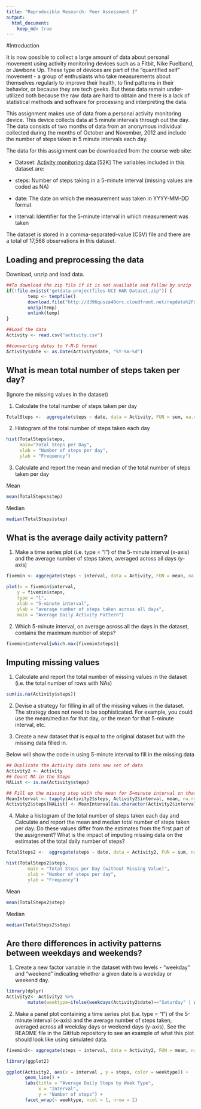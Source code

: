 ---
title: "Reproducible Research: Peer Assessment 1"
output: 
  html_document:
    keep_md: true
---

#Introduction

It is now possible to collect a large amount of data about personal movement using activity monitoring devices such as a Fitbit, Nike Fuelband, or Jawbone Up. These type of devices are part of the "quantified self" movement - a group of enthusiasts who take measurements about themselves regularly to improve their health, to find patterns in their behavior, or because they are tech geeks. But these data remain under-utilized both because the raw data are hard to obtain and there is a lack of statistical methods and software for processing and interpreting the data.

This assignment makes use of data from a personal activity monitoring device. This device collects data at 5 minute intervals through out the day. The data consists of two months of data from an anonymous individual collected during the months of October and November, 2012 and include the number of steps taken in 5 minute intervals each day.

The data for this assignment can be downloaded from the course web site:

- Dataset: [Activity monitoring data](https://d396qusza40orc.cloudfront.net/repdata%2Fdata%2Factivity.zip) [52K]
The variables included in this dataset are:

- steps: Number of steps taking in a 5-minute interval (missing values are coded as NA)
- date: The date on which the measurement was taken in YYYY-MM-DD format
- interval: Identifier for the 5-minute interval in which measurement was taken

The dataset is stored in a comma-separated-value (CSV) file and there are a total of 17,568 observations in this dataset.


## Loading and preprocessing the data

Download, unzip and load data.

```{r}

##To download the zip file if it is not available and follow by unzip
if(!file.exists("getdata-projectfiles-UCI HAR Dataset.zip")) {
        temp <- tempfile()
        download.file("http://d396qusza40orc.cloudfront.net/repdata%2Fdata%2Factivity.zip",temp)
        unzip(temp)
        unlink(temp)
}

##Load the data
Activity <- read.csv("activity.csv")

##converting dates to Y-M-D format
Activity$date <- as.Date(Activity$date, "%Y-%m-%d")
```

## What is mean total number of steps taken per day?
(Ignore the missing values in the dataset)

1. Calculate the total number of steps taken per day
```{r}
TotalSteps <-  aggregate(steps ~ date, data = Activity, FUN = sum, na.rm = TRUE)

```

2. Histogram of the total number of steps taken each day
```{r}
hist(TotalSteps$steps, 
     main="Total Steps per Day", 
     xlab = "Number of steps per day", 
     ylab = "Frequency")
```

3. Calculate and report the mean and median of the total number of steps taken per day

Mean
```{r}
mean(TotalSteps$step)
```
Median
```{r}
median(TotalSteps$step)
```


## What is the average daily activity pattern?

1. Make a time series plot (i.e. type = "l") of the 5-minute interval (x-axis) and the average number of steps taken, averaged across all days (y-axis)
```{r}

fivemin <- aggregate(steps ~ interval, data = Activity, FUN = mean, na.rm = TRUE)

plot(x = fivemin$interval, 
    y = fivemin$steps, 
    type = "l", 
    xlab = "5-minute interval",
    ylab = "average number of steps taken across all days",
    main = "Average Daily Activity Pattern")

```

2. Which 5-minute interval, on average across all the days in the dataset, contains the maximum number of steps?
```{r}
fivemin$interval[which.max(fivemin$steps)]
```

## Imputing missing values
1. Calculate and report the total number of missing values in the dataset (i.e. the total number of rows with NAs)
```{r}
sum(is.na(Activity$steps))
```

2. Devise a strategy for filling in all of the missing values in the dataset. The strategy does not need to be sophisticated. For example, you could use the mean/median for that day, or the mean for that 5-minute interval, etc.

3. Create a new dataset that is equal to the original dataset but with the missing data filled in.

Below will show the code in using 5-minute interval to fill in the missing data 
```{r}
## Duplicate the Activity data into new set of data
Activity2 <- Activity
## Count NA in the Steps
NAList <- is.na(Activity$steps)

## Fill up the missing step with the mean for 5=minute interval on that day.
MeanInterval <- tapply(Activity2$steps, Activity2$interval, mean, na.rm=TRUE, simplify = TRUE)
Activity2$steps[NAList] <- MeanInterval[as.character(Activity2$interval[NAList])]

```


4. Make a histogram of the total number of steps taken each day and Calculate and report the mean and median total number of steps taken per day. Do these values differ from the estimates from the first part of the assignment? What is the impact of imputing missing data on the estimates of the total daily number of steps?

```{r}
TotalSteps2 <-  aggregate(steps ~ date, data = Activity2, FUN = sum, na.rm = TRUE)

hist(TotalSteps2$steps, 
        main = "Total Steps per Day (without Missing Value)", 
        xlab = "Number of steps per day", 
        ylab = "Frequency")
```
Mean
```{r}
mean(TotalSteps2$step)
```
Median
```{r}
median(TotalSteps2$step)
```

## Are there differences in activity patterns between weekdays and weekends?
1. Create a new factor variable in the dataset with two levels - "weekday" and "weekend" indicating whether a given date is a weekday or weekend day.

```{r}
library(dplyr)
Activity2<- Activity2 %>%
        mutate(weektype=ifelse(weekdays(Activity2$date)=="Saturday" | weekdays(Activity2$date)=="Sunday", "Weekend", "Weekday"))
```

2. Make a panel plot containing a time series plot (i.e. type = "l") of the 5-minute interval (x-axis) and the average number of steps taken, averaged across all weekday days or weekend days (y-axis). See the README file in the GitHub repository to see an example of what this plot should look like using simulated data.

```{r}
fivemin2<- aggregate(steps ~ interval, data = Activity2, FUN = mean, na.rm = TRUE)

library(ggplot2)

ggplot(Activity2, aes(x = interval , y = steps, color = weektype)) +
       geom_line() +
       labs(title = "Average Daily Steps by Week Type", 
            x = "Interval", 
            y = "Number of steps") +
       facet_wrap(~ weektype, ncol = 1, nrow = 2)
```



